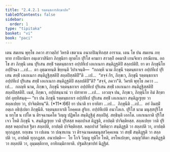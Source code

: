 ```yaml
---
title: "2.4.2.1 รตฺตนฺธการสิกฺขาปท"
tableOfContents: false
sidebar:
  order: 1
type: "tipitaka"
basket: "vi"
book: "paci"
---
```



<DynamicBreadcrumb />

<Division number="838" book="paci">

<Paragraph number="2671" book="paci">
เตน สมเยน พุทฺโธ ภควา สาวตฺถิยํ วิหรติ เชตวเน อนาถปิณฺฑิกสฺส อาราเม. เตน โข ปน สมเยน ภทฺทาย กาปิลานิยา อนฺเตวาสินิยา ภิกฺขุนิยา ญาตโก ปุริโส คามกา สาวตฺถิํ อคมาสิ เกนจิเทว กรณีเยน. อถ โข สา ภิกฺขุนี เตน ปุริเสน สทฺธิํ รตฺตนฺธกาเร อปฺปทีเป เอเกเนกา สนฺติฏฺฐติปิ สลฺลปติปิ.
</Paragraph>

<Paragraph number="2672" book="paci">
ยา ตา ภิกฺขุนิโย อปฺปิจฺฉา …เป…  ตา อุชฺฌายนฺติ ขิยฺยนฺติ วิปาเจนฺติ—  “กถญฺหิ นาม ภิกฺขุนี รตฺตนฺธกาเร อปฺปทีเป ปุริเสน สทฺธิํ เอเกเนกา สนฺติฏฺฐิสฺสติปิ สลฺลปิสฺสติปี”ติ …เป…  “สจฺจํ กิร, ภิกฺขเว, ภิกฺขุนี รตฺตนฺธกาเร อปฺปทีเป ปุริเสน สทฺธิํ เอเกเนกา สนฺติฏฺฐติปิ สลฺลปติปี”ติ? “สจฺจํ, ภควา”ติ. วิครหิ พุทฺโธ ภควา …เป…  กถญฺหิ นาม, ภิกฺขเว, ภิกฺขุนี รตฺตนฺธกาเร อปฺปทีเป ปุริเสน สทฺธิํ เอเกเนกา สนฺติฏฺฐิสฺสติปิ สลฺลปิสฺสติปิ. เนตํ, ภิกฺขเว, อปฺปสนฺนานํ วา ปสาทาย …เป…  เอวญฺจ ปน, ภิกฺขเว, ภิกฺขุนิโย อิมํ สิกฺขาปทํ อุทฺทิสนฺตุ—
</Paragraph>

</Division>
<Division number="839" book="paci">

<Paragraph number="2673" book="paci">
<Emphasis>“ยา ปน ภิกฺขุนี รตฺตนฺธกาเร อปฺปทีเป ปุริเสน สทฺธิํ เอเกเนกา สนฺติฏฺเฐยฺย วา สลฺลเปยฺย วา, ปาจิตฺติยนฺ”</Emphasis>ติ. (*11*:<Emphasis>66</Emphasis>)
</Paragraph>

</Division>
<Division number="840" book="paci">

<Paragraph number="2674" book="paci">
<Emphasis>ยา ปนา</Emphasis>ติ ยา ยาทิสา …เป…  <Emphasis>ภิกฺขุนี</Emphasis>ติ …เป…  อยํ อิมสฺมิํ อตฺเถ อธิปฺเปตา ภิกฺขุนีติ.
</Paragraph>

<Paragraph number="2675" book="paci">
<Emphasis>รตฺตนฺธกาเร</Emphasis>ติ โอคฺคเต สูริเย. อปฺปทีเปติ อนาโลเก.
</Paragraph>

<Paragraph number="2676" book="paci">
<Emphasis>ปุริโส</Emphasis> นาม มนุสฺสปุริโส น ยกฺโข น เปโต น ติรจฺฉานคโต วิญฺญู ปฏิพโล สนฺติฏฺฐิตุํ สลฺลปิตุํ.
</Paragraph>

<Paragraph number="2677" book="paci">
<Emphasis>สทฺธินฺ</Emphasis>ติ เอกโต. <Emphasis>เอเกเนกา</Emphasis>ติ ปุริโส เจว โหติ ภิกฺขุนี จ.
</Paragraph>

<Paragraph number="2678" book="paci">
<Emphasis>สนฺติฏฺเฐยฺย วา</Emphasis>ติ ปุริสสฺส หตฺถปาเส ติฏฺฐติ, อาปตฺติ ปาจิตฺติยสฺส.
</Paragraph>

<Paragraph number="2679" book="paci">
<Emphasis>สลฺลเปยฺย วา</Emphasis>ติ ปุริสสฺส หตฺถปาเส ฐิตา สลฺลปติ, อาปตฺติ ปาจิตฺติยสฺส.
</Paragraph>

<Paragraph number="2680" book="paci">
หตฺถปาสํ วิชหิตฺวา สนฺติฏฺฐติ วา สลฺลปติ วา, อาปตฺติ ทุกฺกฏสฺส. ยกฺเขน วา เปเตน วา ปณฺฑเกน วา ติรจฺฉานคตมนุสฺสวิคฺคเหน วา สทฺธิํ สนฺติฏฺฐติ วา สลฺลปติ วา, อาปตฺติ ทุกฺกฏสฺส.
</Paragraph>

</Division>
<Division number="841" book="paci">

<Paragraph number="2681" book="paci">
อนาปตฺติ—  โย โกจิ วิญฺญู ทุติโย โหติ, อรโหเปกฺขา, อญฺญวิหิตา สนฺติฏฺฐติ วา สลฺลปติ วา, อุมฺมตฺติกาย, อาทิกมฺมิกายาติ.

</Paragraph>
</Division>

<Paragraph number="2682" type="center" book="paci">
ปฐมสิกฺขาปทํ นิฏฺฐิตํ.
</Paragraph>